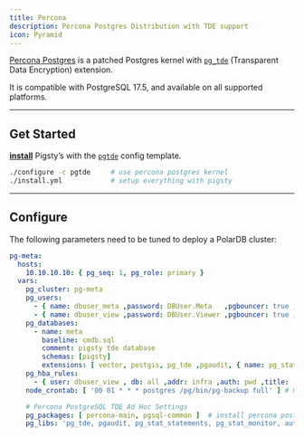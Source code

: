 ```yaml
---
title: Percona
description: Percona Postgres Distribution with TDE support
icon: Pyramid
---
```



[Percona Postgres](https://www.percona.com/postgresql/software/postgresql-distribution) is a patched Postgres kernel with [`pg_tde`](https://docs.percona.com/pg-tde/index.html) (Transparent Data Encryption) extension.

It is compatible with PostgreSQL 17.5, and available on all supported platforms.


------

## Get Started

[**install**](/docs/install/start) Pigsty’s with the [`pgtde`](https://github.com/pgsty/pigsty/blob/main/conf/pgtde.yml) config template.

```bash
./configure -c pgtde     # use percona postgres kernel
./install.yml            # setup everything with pigsty
```



------

## Configure

The following parameters need to be tuned to deploy a PolarDB cluster:

```yaml
pg-meta:
  hosts:
    10.10.10.10: { pg_seq: 1, pg_role: primary }
  vars:
    pg_cluster: pg-meta
    pg_users:
      - { name: dbuser_meta ,password: DBUser.Meta   ,pgbouncer: true ,roles: [dbrole_admin   ] ,comment: pigsty admin user }
      - { name: dbuser_view ,password: DBUser.Viewer ,pgbouncer: true ,roles: [dbrole_readonly] ,comment: read-only viewer  }
    pg_databases:
      - name: meta
        baseline: cmdb.sql
        comment: pigsty tde database
        schemas: [pigsty]
        extensions: [ vector, postgis, pg_tde ,pgaudit, { name: pg_stat_monitor, schema: monitor } ]
    pg_hba_rules:
      - { user: dbuser_view , db: all ,addr: infra ,auth: pwd ,title: 'allow grafana dashboard access cmdb from infra nodes' }
    node_crontab: [ '00 01 * * * postgres /pg/bin/pg-backup full' ] # make a full backup every 1am

    # Percona PostgreSQL TDE Ad Hoc Settings
    pg_packages: [ percona-main, pgsql-common ]  # install percona postgres packages
    pg_libs: 'pg_tde, pgaudit, pg_stat_statements, pg_stat_monitor, auto_explain'
```
